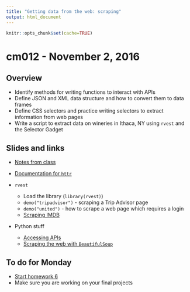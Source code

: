 ```yaml
---
title: "Getting data from the web: scraping"
output: html_document
---
```


```r
knitr::opts_chunk$set(cache=TRUE)
```

# cm012 - November 2, 2016

## Overview

* Identify methods for writing functions to interact with APIs
* Define JSON and XML data structure and how to convert them to data frames
* Define CSS selectors and practice writing selectors to extract information from web pages
* Write a script to extract data on wineries in Ithaca, NY using `rvest` and the Selector Gadget

## Slides and links

* [Notes from class](webdata02.html)

* [Documentation for `httr`](https://cran.r-project.org/web/packages/httr/)
* `rvest`
    * Load the library (`library(rvest)`)
    * `demo("tripadvisor")` - scraping a Trip Advisor page
    * `demo("united")` - how to scrape a web page which requires a login
    * [Scraping IMDB](https://blog.rstudio.org/2014/11/24/rvest-easy-web-scraping-with-r/)
* Python stuff
    * [Accessing APIs](webdata_api_py.html)
    * [Scraping the web with `BeautifulSoup`](webdata_scrape_py.html)

## To do for Monday

* [Start homework 6](hw06-webdata.html)
* Make sure you are working on your final projects
